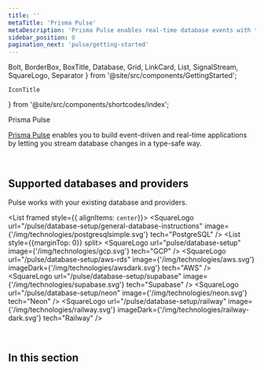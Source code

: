 ```yaml
---
title: ''
metaTitle: 'Prisma Pulse'
metaDescription: 'Prisma Pulse enables real-time database events with type-safe Prisma Client subscriptions.'
sidebar_position: 0
pagination_next: 'pulse/getting-started'
---
```


  Bolt,
  BorderBox,
  BoxTitle,
  Database,
  Grid,
  LinkCard,
  List,
  SignalStream,
  SquareLogo,
  Separator
} from '@site/src/components/GettingStarted';

    IconTitle
} from '@site/src/components/shortcodes/index';


<IconTitle heading="h1" icon="fa-solid fa-signal-stream" iconColor="#16A394">Prisma Pulse</IconTitle>

[Prisma Pulse](https://www.prisma.io/data-platform/pulse) enables you to build event-driven and real-time applications by letting you stream database changes in a type-safe way. 

<Grid>
  <LinkCard
    icon="fa-solid fa-arrow-right"
    title="Get started"
    desc="Add Pulse to your app in minutes to stream database changes to your app in real-time."
    link="/pulse/getting-started"
  />
  <LinkCard
    icon="fa-brands fa-github"
    title="Examples"
    desc="Explore our ready-to-run examples using Pulse."
    link="https://github.com/prisma/prisma-examples?tab=readme-ov-file#prisma-pulse"
  />
</Grid>
<br/>

## Supported databases and providers

Pulse works with your existing database and providers.

<List framed style={{ alignItems: `center`}}>
    <SquareLogo
        url="/pulse/database-setup/general-database-instructions"
        image={'/img/technologies/postgresqlsimple.svg'}
        tech="PostgreSQL"
    />
    <Separator />
    <List style={{marginTop: 0}} split>
        <SquareLogo
            url="pulse/database-setup"
            image={'/img/technologies/gcp.svg'}
            tech="GCP"
        />
        <SquareLogo
            url="/pulse/database-setup/aws-rds"
            image={'/img/technologies/aws.svg'}
            imageDark={'/img/technologies/awsdark.svg'}
            tech="AWS"
        />
        <SquareLogo
            url="/pulse/database-setup/supabase"
            image={'/img/technologies/supabase.svg'}
            tech="Supabase"
        />
        <SquareLogo
            url="/pulse/database-setup/neon"
            image={'/img/technologies/neon.svg'}
            tech="Neon"
        />
        <SquareLogo
            url="/pulse/database-setup/railway"
            image={'/img/technologies/railway.svg'}
            imageDark={'/img/technologies/railway-dark.svg'}
            tech="Railway"
        />
    </List>
</List>

<br />

## In this section

<Subsections depth="3" />


